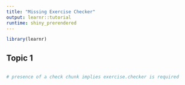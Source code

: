 ```yaml
---
title: "Missing Exercise Checker"
output: learnr::tutorial
runtime: shiny_prerendered
---
```


```r
library(learnr)
```

## Topic 1

<!-- https://github.com/rstudio/learnr/issues/448 -->

```r

```

```r
# presence of a check chunk implies exercise.checker is required
```

